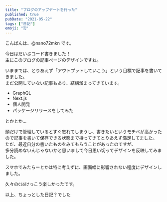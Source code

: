 ```yaml
---
title: "ブログのアップデートを行った"
published: true
pubDate: "2021-05-22"
tags: ["日記"]
emoji: "🗒"
---
```


こんばんは、@nano72mkn です。

今日はだいぶコード書きました！  
主にこのブログの記事ページのデザインですね。

いままでは、とりあえず「アウトプットしていこう」という目標で記事を書いてきました。  
まだ公開していない記事もあり、結構溜まってきています。

- GraphQL
- Next.js
- 個人開発
- パッケージリリースをしてみた

とかとか...

頭だけで管理しているとすぐ忘れてしまうし、書きたいというモチベが高かったので記事を書いて保存できる状態まで持ってきてとりあえず満足してました。  
ただ、最近自分の書いたものをみてもらうことがあったのですが、  
多分読めないんじゃないかと思いまして今日思い切ってデザインを反映してみました。

スマホでみたらーとかは特に考えずに、画面幅に影響されない程度にデザインしました。

久々の`CSS`けっこう楽しかったです。

以上、ちょっとした日記？でした
